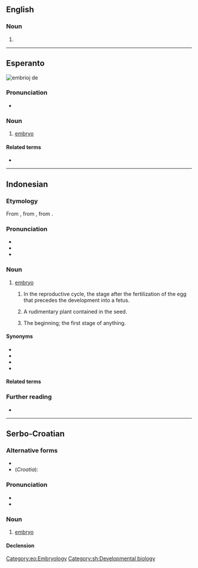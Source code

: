 {{also|embrió|embrio-}}
==English==

===Noun===
{{en-noun}}

# {{archaic form of|en|embryo}}

----

==Esperanto==
[[Image:Wrinkledfrog embryos.jpg|thumb|embrioj de {{taxlink|Glandirana rugosa|species|ver=190427}}]]
{{wikipedia|lang=eo}}

===Pronunciation===
* {{audio|eo|LL-Q143 (epo)-Lepticed7-embrio.wav|Audio}}
{{eo-IPA}}

===Noun===
{{eo-head}}
# [[embryo]]

====Related terms====
* {{l|eo|embriologio|gloss=[[embryology]]}}

[[Category:eo:Embryology]]

----

==Indonesian==
{{wikipedia||lang=id}}

===Etymology===
From {{bor|id|nl|embryo}}, from {{der|id|NL.|embryo}}, from {{der|id|grc|ἔμβρυον||fetus}}.

===Pronunciation===
* {{IPA|id|/ɛmˈbrio/|qual1=}}
* {{rhymes|id|o|s=3}}
* {{hyphenation|id|èm|bri|o}}

===Noun===
{{id-noun|head=èmbrio|pl=duplication}}

# [[embryo]]
## {{lb|id|biology}} In the reproductive cycle, the stage after the fertilization of the egg that precedes the development into a fetus.
## {{lb|id|botany}} A rudimentary plant contained in the seed.
## The beginning; the first stage of anything.

====Synonyms====
* {{l|id|benih}}
* {{l|id|janin}}
* {{l|id|lembaga}}
* {{l|id|mudigah}}

====Related terms====
{{rel4|id|
| embriologi
| embriologis
| embrional
|}}

===Further reading===
* {{R:KBBI Daring}}

----
==Serbo-Croatian==

===Alternative forms===
* {{l|sh|ȅmbriōn}}
* (''Croatia''): {{l|sh|ȅmbrij}}

===Pronunciation===
* {{IPA|sh|/êmbrio/}}
* {{hyphenation|sh|em|bri|o}}

===Noun===
{{sh-noun|g=m|head=ȅmbrio}}

# [[embryo]]

====Declension====
{{sh-decl-noun
|embrio|embriji
|embrija|embrija
|embriju|embrijima
|embrio|embrije
|embrio|embriji
|embriju|embrijima
|embrijem|embrijima
}}

[[Category:sh:Developmental biology]]